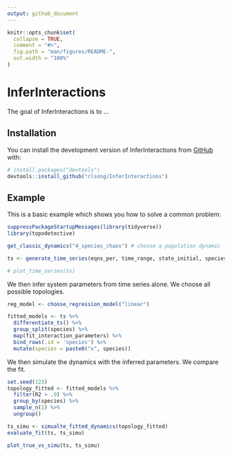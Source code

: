 ```yaml
---
output: github_document
---
```


<!-- README.md is generated from README.Rmd. Please edit that file -->

```r
knitr::opts_chunk$set(
  collapse = TRUE,
  comment = "#>",
  fig.path = "man/figures/README-",
  out.width = "100%"
)
```

# InferInteractions

<!-- badges: start -->
<!-- badges: end -->

The goal of InferInteractions is to ...

## Installation

You can install the development version of InferInteractions from [GitHub](https://github.com/) with:

``` r
# install.packages("devtools")
devtools::install_github("clsong/InferInteractions")
```

## Example

This is a basic example which shows you how to solve a common problem:

```r
suppressPackageStartupMessages(library(tidyverse))
library(topodetective)

get_classic_dynamics("4_species_chaos") # choose a population dynamic

ts <- generate_time_series(eqns_per, time_range, state_initial, species_num) # simulate a dynamic

# plot_time_series(ts)
```
We then infer system parameters from time series alone. We choose all possible topologies.
```r
reg_model <- choose_regression_model("linear")

fitted_models <- ts %>%
  differentiate_ts() %>%
  group_split(species) %>%
  map(fit_interaction_parameters) %>%
  bind_rows(.id = 'species') %>%
  mutate(species = paste0("x", species))
```

We then simulate the dynamics with the inferred parameters. We compare the fit.
```r
set.seed(123)
topology_fitted <- fitted_models %>%
  filter(R2 > .9) %>%
  group_by(species) %>%
  sample_n(1) %>%
  ungroup()

ts_simu <- simualte_fitted_dynamics(topology_fitted)
evaluate_fit(ts, ts_simu)

plot_true_vs_simu(ts, ts_simu)
```

